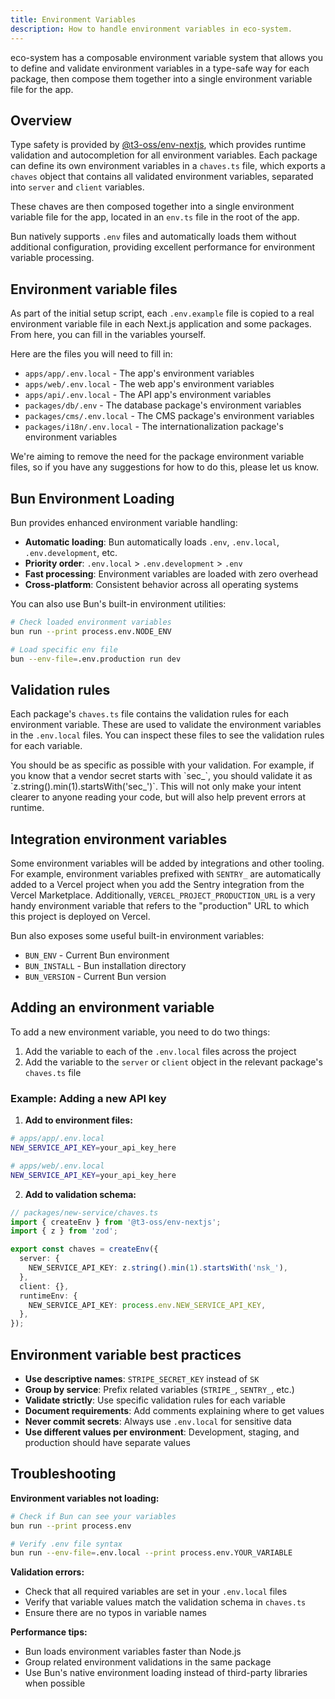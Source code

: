 ```yaml
---
title: Environment Variables
description: How to handle environment variables in eco-system.
---
```


eco-system has a composable environment variable system that allows you to define and validate environment variables in a type-safe way for each package, then compose them together into a single environment variable file for the app.

## Overview

Type safety is provided by [@t3-oss/env-nextjs](https://env.t3.gg/), which provides runtime validation and autocompletion for all environment variables. Each package can define its own environment variables in a `chaves.ts` file, which exports a `chaves` object that contains all validated environment variables, separated into `server` and `client` variables.

These chaves are then composed together into a single environment variable file for the app, located in an `env.ts` file in the root of the app.

Bun natively supports `.env` files and automatically loads them without additional configuration, providing excellent performance for environment variable processing.

## Environment variable files

As part of the initial setup script, each `.env.example` file is copied to a real environment variable file in each Next.js application and some packages. From here, you can fill in the variables yourself.

Here are the files you will need to fill in:

- `apps/app/.env.local` - The app's environment variables
- `apps/web/.env.local` - The web app's environment variables  
- `apps/api/.env.local` - The API app's environment variables
- `packages/db/.env` - The database package's environment variables
- `packages/cms/.env.local` - The CMS package's environment variables
- `packages/i18n/.env.local` - The internationalization package's environment variables

<Info>
  We're aiming to remove the need for the package environment variable files, so if you have any suggestions for how to do this, please let us know.
</Info>

## Bun Environment Loading

Bun provides enhanced environment variable handling:

- **Automatic loading**: Bun automatically loads `.env`, `.env.local`, `.env.development`, etc.
- **Priority order**: `.env.local` > `.env.development` > `.env`
- **Fast processing**: Environment variables are loaded with zero overhead
- **Cross-platform**: Consistent behavior across all operating systems

You can also use Bun's built-in environment utilities:

```bash
# Check loaded environment variables
bun run --print process.env.NODE_ENV

# Load specific env file
bun --env-file=.env.production run dev
```

## Validation rules

Each package's `chaves.ts` file contains the validation rules for each environment variable. These are used to validate the environment variables in the `.env.local` files. You can inspect these files to see the validation rules for each variable.

<Tip>
You should be as specific as possible with your validation. For example, if you know that a vendor secret starts with `sec_`, you should validate it as `z.string().min(1).startsWith('sec_')`. This will not only make your intent clearer to anyone reading your code, but will also help prevent errors at runtime.
</Tip>

## Integration environment variables

Some environment variables will be added by integrations and other tooling. For example, environment variables prefixed with `SENTRY_` are automatically added to a Vercel project when you add the Sentry integration from the Vercel Marketplace. Additionally, `VERCEL_PROJECT_PRODUCTION_URL` is a very handy environment variable that refers to the "production" URL to which this project is deployed on Vercel.

Bun also exposes some useful built-in environment variables:
- `BUN_ENV` - Current Bun environment
- `BUN_INSTALL` - Bun installation directory
- `BUN_VERSION` - Current Bun version

## Adding an environment variable

To add a new environment variable, you need to do two things:

1. Add the variable to each of the `.env.local` files across the project
2. Add the variable to the `server` or `client` object in the relevant package's `chaves.ts` file

### Example: Adding a new API key

1. **Add to environment files:**
```bash
# apps/app/.env.local
NEW_SERVICE_API_KEY=your_api_key_here

# apps/web/.env.local  
NEW_SERVICE_API_KEY=your_api_key_here
```

2. **Add to validation schema:**
```typescript
// packages/new-service/chaves.ts
import { createEnv } from '@t3-oss/env-nextjs';
import { z } from 'zod';

export const chaves = createEnv({
  server: {
    NEW_SERVICE_API_KEY: z.string().min(1).startsWith('nsk_'),
  },
  client: {},
  runtimeEnv: {
    NEW_SERVICE_API_KEY: process.env.NEW_SERVICE_API_KEY,
  },
});
```

## Environment variable best practices

- **Use descriptive names**: `STRIPE_SECRET_KEY` instead of `SK`
- **Group by service**: Prefix related variables (`STRIPE_`, `SENTRY_`, etc.)
- **Validate strictly**: Use specific validation rules for each variable
- **Document requirements**: Add comments explaining where to get values
- **Never commit secrets**: Always use `.env.local` for sensitive data
- **Use different values per environment**: Development, staging, and production should have separate values

## Troubleshooting

**Environment variables not loading:**
```bash
# Check if Bun can see your variables
bun run --print process.env

# Verify .env file syntax
bun run --env-file=.env.local --print process.env.YOUR_VARIABLE
```

**Validation errors:**
- Check that all required variables are set in your `.env.local` files
- Verify that variable values match the validation schema in `chaves.ts`
- Ensure there are no typos in variable names

**Performance tips:**
- Bun loads environment variables faster than Node.js
- Group related environment validations in the same package
- Use Bun's native environment loading instead of third-party libraries when possible